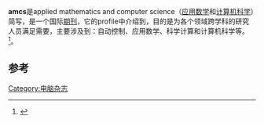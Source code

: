 '''amcs'''是applied mathematics and computer science（[[应用数学|应用数学]]和[[计算机科学|计算机科学]]）简写，是一个国际[[期刊|期刊]]，它的profile中介绍到，目的是为各个领域跨学科的研究人员满足需要，主要涉及到：自动控制、应用数学、科学计算和计算机科学等。<ref>{{Cite web |url=http://www.amcs.uz.zgora.pl/?action=profile |title=存档副本 |accessdate=2011-03-10 |archive-date=2011-07-20 |archive-url=https://web.archive.org/web/20110720182138/http://www.amcs.uz.zgora.pl/?action=profile |dead-url=no }}</ref>。

==参考==
{{reflist}}

[[Category:电脑杂志|Category:电脑杂志]]